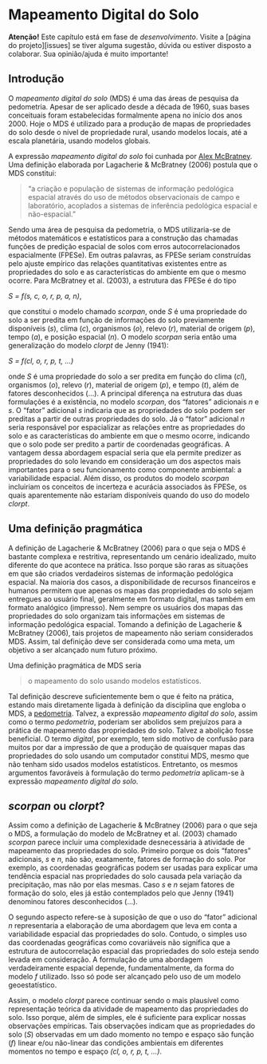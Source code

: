 <!-- # PARTE I -- FUNDAMENTAÇÃO HISTÓRICA E CONCEITUAL {-} -->

<!-- # Contextualização Histórica -->

<!-- # Pedologia Quantitativa (ou Pedometria) -->

# Mapeamento Digital do Solo

**Atenção!** Este capítulo está em fase de *desenvolvimento*. Visite a [página do projeto][issues] se tiver 
alguma sugestão, dúvida ou estiver disposto a colaborar. Sua opinião/ajuda é muito importante!

## Introdução

O *mapeamento digital do solo* (MDS) é uma das áreas de pesquisa da pedometria. 
Apesar de ser aplicado desde a década de 1960, suas bases conceituais foram 
estabelecidas formalmente apena no início dos anos 2000. Hoje o MDS é utilizado
para a produção de mapas de propriedades do solo desde o nível de propriedade
rural, usando modelos locais, até a escala planetária, usando modelos globais.

A expressão *mapeamento digital do solo* foi cunhada por 
[Alex McBratney](http://sydney.edu.au/agriculture/academic_staff/alex.mcbratney.php).
Uma definição elaborada por Lagacherie & McBratney (2006) postula que o MDS 
constitui:

> "a criação e população de sistemas de informação pedológica
espacial através do uso de métodos observacionais de campo e laboratório, 
acoplados a sistemas de inferência pedológica espacial e não-espacial."

Sendo uma área de pesquisa da pedometria, o MDS utilizaria-se de métodos 
matemáticos e estatísticos para a construção das chamadas funções de predição 
espacial de solos com erros autocorrelacionados espacialmente (FPESe). Em outras
palavras, as FPESe seriam construídas pelo ajuste empírico das relações 
quantitativas existentes entre as propriedades do solo e as características do 
ambiente em que o mesmo ocorre. Para McBratney et al. (2003), a estrutura das 
FPESe é do tipo

*S = f(s, c, o, r, p, a, n)*,

que constitui o modelo chamado *scorpan*, onde *S* é uma propriedade do solo a 
ser predita em função de informações do solo previamente disponíveis (*s*), 
clima (*c*), organismos (*o*), relevo (*r*), material de origem (*p*), 
tempo (*a*), e posição espacial (*n*). O modelo *scorpan* seria então uma
generalização do modelo *clorpt* de Jenny (1941):

*S = f(cl, o, r, p, t, ...)*

onde *S* é uma propriedade do solo a ser predita em função do clima (*cl*), 
organismos (*o*), relevo (*r*), material de origem (*p*), e tempo (*t*), além 
de fatores desconhecidos (...). A principal diferença na estrutura das duas
formulações é a existência, no modelo *scorpan*, dos "fatores" adicionais *n* e
*s*. O "fator" adicional *s* indicaria que as propriedades do solo podem ser 
preditas a partir de outras propriedades do solo. Já o "fator" adicional *n* 
seria responsável por espacializar as relações entre as propriedades do solo e 
as características do ambiente em que o mesmo ocorre, indicando que o solo pode 
ser predito a partir de coordenadas geográficas. A vantagem dessa abordagem
espacial seria que ela permite predizer as propriedades do solo levando em 
consideração um dos aspectos mais importantes para o seu funcionamento como 
componente ambiental: a variabilidade espacial. Além disso, os produtos do 
modelo *scorpan* incluiriam os conceitos de incerteza e acurácia associados às 
FPESe, os quais aparentemente não estariam disponíveis quando do uso do modelo 
*clorpt*.

## Uma definição pragmática

A definição de Lagacherie & McBratney (2006) para o que seja o MDS é bastante 
complexa e restritiva, representando um cenário idealizado, muito diferente do 
que acontece na prática. Isso porque são raras as situações em que são criados 
verdadeiros sistemas de informação pedológica espacial. Na maioria dos casos, a 
disponibilidade de recursos financeiros e humanos permitem que apenas os mapas 
das propriedades do solo sejam entregues ao usuário final, geralmente em formato
digital, mas também em formato analógico (impresso). Nem sempre os usuários dos
mapas das propriedades do solo organizam tais informações em sistemas de 
informação pedológica espacial. Tomando a definição de Lagacherie & McBratney 
(2006), tais projetos de mapeamento não seriam considerados MDS. Assim, tal 
definição deve ser considerada como uma meta, um objetivo a ser alcançado num 
futuro próximo.

Uma definição pragmática de MDS seria

> o mapeamento do solo usando modelos estatísticos.

Tal definição descreve suficientemente bem o que é feito na prática, estando
mais diretamente ligada à definição da disciplina que engloba o MDS, a
[pedometria]({% post_url 2015-05-01-pedometria %}). Talvez, a expressão 
*mapeamento digital do solo*, assim como o termo *pedometria*, poderiam ser 
abolidos sem prejuízos para a prática de mapeamento das propriedades do solo. 
Talvez a abolição fosse beneficial. O termo *digital*, por exemplo, tem sido 
motivo de confusão para muitos por dar a impressão de que a produção de 
quaisquer mapas das propriedades do solo usando um computador constitui MDS, 
mesmo que não tenham sido usados modelos estatísticos. Entretanto, os mesmos 
argumentos favoráveis à formulação do termo *pedometria* aplicam-se à expressão
*mapeamento digital do solo*.

## *scorpan* ou *clorpt*?

Assim como a definição de Lagacherie & McBratney (2006) para o que seja o MDS,
a formulação do modelo de McBratney et al. (2003) chamado *scorpan* parece
incluir uma complexidade desnecessária à atividade de mapeamento das 
propriedades do solo. Primeiro porque os dois "fatores" adicionais, *s* e *n*, 
não são, exatamente, fatores de formação do solo. Por exemplo, as coordenadas 
geográficas podem ser usadas para explicar uma tendência espacial nas 
propriedades do solo causada pela variação da precipitação, mas não por elas 
mesmas. Caso *s* e *n* sejam fatores de formação do solo, eles já estão 
contemplados pelo que Jenny (1941) denominou fatores desconhecidos (...).

O segundo aspecto refere-se à suposição de que o uso do "fator" adicional *n*
representaria a elaboração de uma abordagem que leva em conta a variabilidade 
espacial das propriedades do solo. Contudo, o simples uso das coordenadas 
geográficas como covariáveis não significa que a estrutura de autocorrelação 
espacial das propriedades do solo esteja sendo levada em consideração. A
formulação de uma abordagem verdadeiramente espacial depende, fundamentalmente, 
da forma do modelo *f* utilizado. Isso só pode ser alcançado pelo uso de um 
modelo geoestatístico.

Assim, o modelo *clorpt* parece continuar sendo o mais plausível como 
representação teórica da atividade de mapeamento das propriedades do solo. Isso
porque, além de simples, ele é suficiente para explicar nossas observações 
empíricas. Tais observações indicam que as propriedades do solo (*S*) observadas
em um dado momento no tempo e espaço são função (*f*) linear e/ou não-linear das 
condições ambientais em diferentes momentos no tempo e espaço 
*(cl, o, r, p, t, ...)*.
